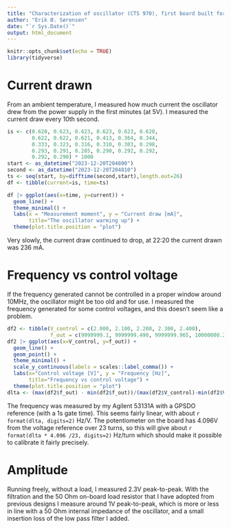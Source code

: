 ```yaml
---
title: "Characterization of oscillator (CTS 970), first board built for Einar"
author: "Erik Ø. Sørensen"
date: "`r Sys.Date()`"
output: html_document
---
```


```r
knitr::opts_chunk$set(echo = TRUE)
library(tidyverse)
```

# Current drawn

From an ambient temperature, I measured how much current the oscillator
drew from the power supply in the first minutes (at 5V). I measured
the current draw every 10th second.

```r
is <- c(0.620, 0.623, 0.623, 0.623, 0.623, 0.620, 
        0.622, 0.622, 0.621, 0.413, 0.364, 0.344,
        0.333, 0.323, 0.316, 0.310, 0.303, 0.298,
        0.293, 0.291, 0.285, 0.290, 0.292, 0.292,
        0.292, 0.290) * 1000
start <- as_datetime("2023-12-20T204800")
second <- as_datetime("2023-12-20T204810")                
ts <- seq(start, by=difftime(second,start),length.out=26)
df <- tibble(current=is, time=ts)
```

```r
df |> ggplot(aes(x=time, y=current)) +
  geom_line() +
  theme_minimal() +
  labs(x = "Measurement moment", y = "Current draw [mA]",
       title="The oscillator warming up") +
  theme(plot.title.position = "plot")
```

Very slowly, the current draw continued to drop, at 22:20 the current drawn was 236 mA.

# Frequency vs control voltage

If the frequency generated cannot be controlled in a proper window around 10MHz,
the oscillator might be too old and for use. I measured the frequency
generated for some control voltages, and this doesn't seem like a problem.

```r
df2 <- tibble(V_control = c(2.000, 2.100, 2.200, 2.300, 2.400),
              f_out = c(9999999.1, 9999999.490, 9999999.965, 10000000.246, 10000000.621))
df2 |> ggplot(aes(x=V_control, y=f_out)) +
  geom_line() +
  geom_point() + 
  theme_minimal() +
  scale_y_continuous(labels = scales::label_comma()) +
  labs(x="Control voltage [V]", y = "Frequency [Hz]", 
       title="Frequency vs control voltage") +
  theme(plot.title.position = "plot")
dlta <- (max(df2$f_out) - min(df2$f_out))/(max(df2$V_control)-min(df2$V_control))
```

The frequency was measured by my Agilent 53131A with a GPSDO reference
(with a 1s gate time). This seems fairly linear, with about
`r format(dlta, digits=2)`
Hz/V. The potentiometer on the board has 4.096V from the voltage reference 
over 23 turns, so this will give about `r format(dlta * 4.096 /23, digits=2)` 
Hz/turn which should make it possible to  calibrate it fairly precisely.


# Amplitude

Running freely, without a load, I measured 2.3V peak-to-peak. With the filtration
and the 50 Ohm on-board load resistor that I have adopted from previous designs I measure
around 1V peak-to-peak, which is more or less in line with a 50 Ohm internal
impedance of the oscillator, and a small insertion loss of the low pass filter
I added.


